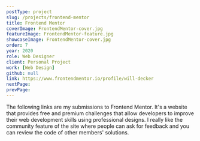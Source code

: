```yaml
---
postType: project
slug: /projects/frontend-mentor
title: Frontend Mentor
coverImage: FrontendMentor-cover.jpg
featureImage: FrontendMentor-feature.jpg
showcaseImage: FrontendMentor-cover.jpg
order: 7
year: 2020
role: Web Designer
client: Personal Project
work: [Web Design]
github: null
link: https://www.frontendmentor.io/profile/will-decker
nextPage:
prevPage:
---
```


The following links are my submissions to Frontend Mentor. It's a website that provides free and premium challenges that allow developers to improve their web development skills using professional designs. I really like the community feature of the site where people can ask for feedback and you can review the code of other members' solutions.
